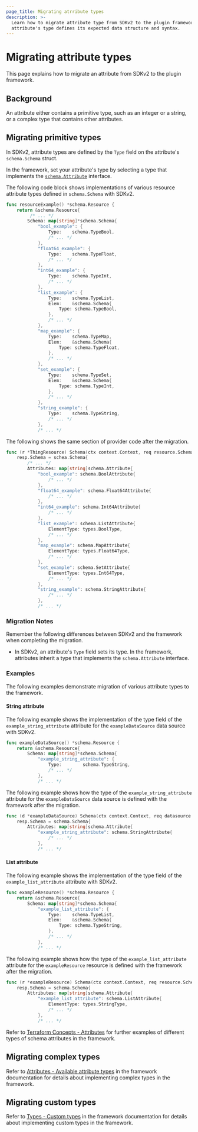 ```yaml
---
page_title: Migrating atrribute types
description: >-
  Learn how to migrate attribute type from SDKv2 to the plugin framework. An
  attribute's type defines its expected data structure and syntax.
---
```


# Migrating attribute types

This page explains how to migrate an attribute from SDKv2 to the plugin
framework.

## Background

An attribute either contains a primitive type, such as an integer or a string,
or a complex type that contains other attributes.

## Migrating primitive types

In SDKv2, attribute types are defined by the `Type` field on the attribute's
`schema.Schema` struct.

In the framework, set your attribute's type by selecting a type that implements
the
[`schema.Attribute`](https://pkg.go.dev/github.com/hashicorp/terraform-plugin-framework/resource/schema#Attribute)
interface.

<Tabs>
<Tab heading="SDKv2">

The following code block shows implementations of various resource attribute
types defined in `schema.Schema` with SDKv2.

```go
func resourceExample() *schema.Resource {
    return &schema.Resource{
         /* ... */
        Schema: map[string]*schema.Schema{
            "bool_example": {
                Type:    schema.TypeBool,
                /* ... */
            },
            "float64_example": {
                Type:    schema.TypeFloat,
                /* ... */
            },
            "int64_example": {
                Type:    schema.TypeInt,
                /* ... */
            },
            "list_example": {
                Type:    schema.TypeList,
                Elem:    &schema.Schema{
			        Type: schema.TypeBool,
		        },
                /* ... */
            },
            "map_example": {
                Type:    schema.TypeMap,
                Elem:    &schema.Schema{
			        Type: schema.TypeFloat,
		        },
                /* ... */
            },
            "set_example": {
                Type:    schema.TypeSet,
                Elem:    &schema.Schema{
			        Type: schema.TypeInt,
		        },
                /* ... */
            },
            "string_example": {
                Type:    schema.TypeString,
                /* ... */
            },
            /* ... */
```

</Tab>
<Tab heading="Framework">

The following shows the same section of provider code after the migration.

```go
func (r *ThingResource) Schema(ctx context.Context, req resource.SchemaRequest, resp *resource.SchemaResponse) {
    resp.Schema = schea.Schema{
        /* ... */
        Attributes: map[string]schema.Attribute{
            "bool_example": schema.BoolAttribute{
				/* ... */
			},
			"float64_example": schema.Float64Attribute{
				/* ... */
			},
			"int64_example": schema.Int64Attribute{
				/* ... */
			},
			"list_example": schema.ListAttribute{
				ElementType: types.BoolType,
				/* ... */
			},
			"map_example": schema.MapAttribute{
				ElementType: types.Float64Type,
				/* ... */
			},
			"set_example": schema.SetAttribute{
				ElementType: types.Int64Type,
				/* ... */
			},
			"string_example": schema.StringAttribute{
				/* ... */
			},
            /* ... */
```

</Tab>
</Tabs>

### Migration Notes

Remember the following differences between SDKv2 and the framework when
completing the migration.

- In SDKv2, an attribute's `Type` field sets its type. In the framework,
  attributes inherit a type that implements the `schema.Attribute` interface.

### Examples

The following examples demonstrate migration of various attribute types to the
framework.

#### String attribute

<Tabs>
<Tab heading="SDKv2">

The following example shows the implementation of the type field of the
`example_string_attribute` attribute for the `exampleDataSource` data source
with SDKv2.

```go
func exampleDataSource() *schema.Resource {
    return &schema.Resource{
        Schema: map[string]*schema.Schema{
            "example_string_attribute": {
                Type:        schema.TypeString,
                /* ... */
            },
            /* ... */
```

</Tab>
<Tab heading="Framework">

The following example shows how the type of the `example_string_attribute`
attribute for the `exampleDataSource` data source is defined with the framework
after the migration.

```go
func (d *exampleDataSource) Schema(ctx context.Context, req datasource.SchemaRequest, resp *datasource.SchemaResponse) {
    resp.Schema = schema.Schema{
        Attributes: map[string]schema.Attribute{
            "example_string_attribute": schema.StringAttribute{
                /* ... */
            },
            /* ... */
```

</Tab>
</Tabs>

#### List attribute

<Tabs>
<Tab heading="SDKv2">

The following example shows the implementation of the type field of the
`example_list_attribute` attribute with SDKv2.

```go
func exampleResource() *schema.Resource {
    return &schema.Resource{
        Schema: map[string]*schema.Schema{
            "example_list_attribute": {
                Type:    schema.TypeList,
                Elem:    &schema.Schema{
			        Type: schema.TypeString,
		        },
                /* ... */
            },
            /* ... */
```

</Tab>
<Tab heading="Framework">

The following example shows how the type of the `example_list_attribute`
attribute for the `exampleResource` resource is defined with the framework after
the migration.

```go
func (r *exampleResource) Schema(ctx context.Context, req resource.SchemaRequest, resp *resource.SchemaResponse) {
    resp.Schema = schema.Schema{
        Attributes: map[string]schema.Attribute{
            "example_list_attribute": schema.ListAttribute{
                ElementType: types.StringType,
                /* ... */
            },
            /* ... */
```

</Tab>
</Tabs>

Refer to [Terraform Concepts -
Attributes](/terraform/plugin/framework/handling-data/terraform-concepts#attributes)
for further examples of different types of schema attributes in the framework.

## Migrating complex types

Refer to [Attributes - Available attribute
types](/terraform/plugin/framework/handling-data/attributes#available-attribute-types)
in the framework documentation for details about implementing complex types in
the framework.

## Migrating custom types

Refer to [Types - Custom
types](/terraform/plugin/framework/handling-data/types/custom) in the framework
documentation for details about implementing custom types in the framework.